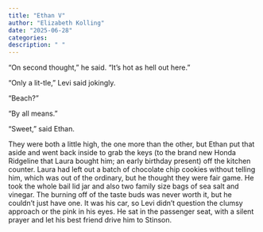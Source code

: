 ```yaml
---
title: "Ethan V"
author: "Elizabeth Kolling"
date: "2025-06-28"
categories: 
description: " "
---
```


“On second thought,” he said. “It’s hot as hell out here.” 

“Only a lit-tle,” Levi said jokingly.

“Beach?”

“By all means.” 

“Sweet,” said Ethan. 

They were both a little high, the one more than the other, but Ethan put that aside and went back inside to grab the keys (to the brand new Honda Ridgeline that Laura bought him; an early birthday present) off the kitchen counter. Laura had left out a batch of chocolate chip cookies without telling him, which was out of the ordinary, but he thought they were fair game. He took the whole bail lid jar and also two family size bags of sea salt and vinegar. The burning off of the taste buds was never worth it, but he couldn’t just have one. It was his car, so Levi didn’t question the clumsy approach or the pink in his eyes. He sat in the passenger seat, with a silent prayer and let his best friend drive him to Stinson. 
